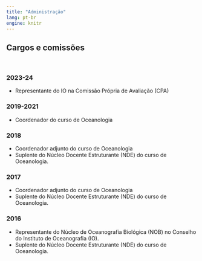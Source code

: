 ---
title: "Administração"
lang: pt-br
engine: knitr
---

## Cargos e comissões

<br>

### 2023-24
- Representante do IO na Comissão Própria de Avaliação (CPA)

### 2019-2021
- Coordenador do curso de Oceanologia

### 2018
- Coordenador adjunto do curso de Oceanologia
- Suplente do Núcleo Docente Estruturante (NDE) do curso de Oceanologia.

### 2017
- Coordenador adjunto do curso de Oceanologia
- Suplente do Núcleo Docente Estruturante (NDE) do curso de Oceanologia.

### 2016
- Representante do  Núcleo de Oceanografia Biológica (NOB) no Conselho do Instituto de Oceanografia (IO).
- Suplente do Núcleo Docente Estruturante (NDE) do curso de Oceanologia.

